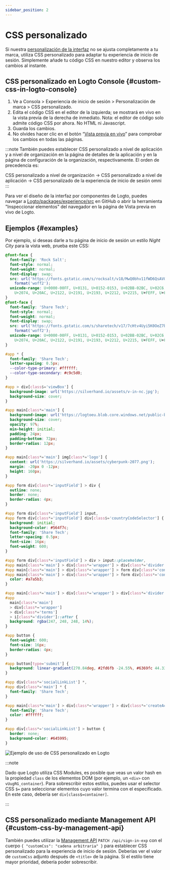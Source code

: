 ```yaml
---
sidebar_position: 2
---
```


# CSS personalizado

Si nuestra [personalización de la interfaz](/customization/match-your-brand) no se ajusta completamente a tu marca, utiliza CSS personalizado para adaptar tu experiencia de inicio de sesión. Simplemente añade tu código CSS en nuestro editor y observa los cambios al instante.

## CSS personalizado en Logto Console \{#custom-css-in-logto-console}

1. Ve a <CloudLink to="/sign-in-experience/branding">Consola > Experiencia de inicio de sesión > Personalización de marca > CSS personalizado</CloudLink>.
2. Edita el código CSS en el editor de la izquierda; se mostrará en vivo en la vista previa de la derecha de inmediato. Nota: el editor de código solo admite código CSS por ahora. No HTML ni Javascript.
3. Guarda los cambios.
4. No olvides hacer clic en el botón “[Vista previa en vivo](/customization/live-preview)” para comprobar los cambios en todas las páginas.

:::note
También puedes establecer CSS personalizado a nivel de aplicación y a nivel de organización en la página de detalles de la aplicación y en la página de configuración de la organización, respectivamente. El orden de precedencia es:

CSS personalizado a nivel de organización -> CSS personalizado a nivel de aplicación -> CSS personalizado de la experiencia de inicio de sesión omni
:::

Para ver el diseño de la interfaz por componentes de Logto, puedes navegar a [Logto/packages/experience/src](https://github.com/logto-io/logto/tree/master/packages/experience/src) en GitHub o abrir la herramienta "Inspeccionar elementos" del navegador en la página de Vista previa en vivo de Logto.

## Ejemplos \{#examples}

Por ejemplo, si deseas darle a tu página de inicio de sesión un estilo _Night City_ para la vista web, prueba este CSS:

```css
@font-face {
  font-family: 'Rock Salt';
  font-style: normal;
  font-weight: normal;
  font-display: swap;
  src: url('https://fonts.gstatic.com/s/rocksalt/v18/MwQ0bhv11fWD6QsAVOZrt0M6p7NGrQ.woff2')
    format('woff2');
  unicode-range: U+0000-00FF, U+0131, U+0152-0153, U+02BB-02BC, U+02C6, U+02DA, U+02DC, U+2000-206F,
    U+2074, U+20AC, U+2122, U+2191, U+2193, U+2212, U+2215, U+FEFF, U+FFFD;
}
@font-face {
  font-family: 'Share Tech';
  font-style: normal;
  font-weight: normal;
  font-display: swap;
  src: url('https://fonts.gstatic.com/s/sharetech/v17/7cHtv4Uyi5K0OeZ7bohU8H0JmBUhfrE.woff2')
    format('woff2');
  unicode-range: U+0000-00FF, U+0131, U+0152-0153, U+02BB-02BC, U+02C6, U+02DA, U+02DC, U+2000-206F,
    U+2074, U+20AC, U+2122, U+2191, U+2193, U+2212, U+2215, U+FEFF, U+FFFD;
}

#app * {
  font-family: 'Share Tech';
  letter-spacing: 0.5px;
  --color-type-primary: #ffffff;
  --color-type-secondary: #c9c5d0;
}

#app > div[class$='viewBox'] {
  background-image: url('https://silverhand.io/assets/v-in-nc.jpg');
  background-size: cover;
}

#app main[class*='main'] {
  background-image: url('https://logtoeu.blob.core.windows.net/public-blobs/g3cp4y/m-g3cp4y/2024/01/02/w9j0x57g/gentle-universe.png');
  background-size: cover;
  opacity: 97%;
  min-height: initial;
  padding: 24px;
  padding-bottom: 72px;
  border-radius: 12px;
}

#app main[class*='main'] img[class*='logo'] {
  content: url('https://silverhand.io/assets/cyberpunk-2077.png');
  margin: -20px 0 -12px;
  height: 160px;
}

#app form div[class*='inputField'] > div {
  outline: none;
  border: none;
  border-radius: 4px;
}

#app form div[class*='inputField'] input,
#app form div[class*='inputField'] div[class$='countryCodeSelector'] {
  background: initial;
  background-color: #564f7c;
  font-family: 'Share Tech';
  letter-spacing: 0.5px;
  font-size: 16px;
  font-weight: 600;
}

#app form div[class*='inputField'] > div > input::placeholder,
#app main[class*='main'] > div[class*='wrapper'] > div[class*='divider'],
#app main[class*='main'] > div[class*='wrapper'] > form div[class*='content'],
#app main[class*='main'] > div[class*='wrapper'] > form div[class*='content'] > span {
  color: #a7a5b3;
}

#app main[class*='main'] > div[class*='wrapper'] > div[class*='divider'] > i[class*='line'],
#app
  main[class*='main']
  > div[class*='wrapper']
  > div[class*='terms']
  > i[class*='divider']::after {
  background: rgba(247, 248, 248, 14%);
}

#app button {
  font-weight: 600;
  font-size: 16px;
  border-radius: 4px;
}

#app button[type='submit'] {
  background: linear-gradient(270.84deg, #2fd6fb -24.55%, #6369fc 44.33%, #a741eb 119.2%), #5d34f2;
}

#app div[class*='socialLinkList'] *,
#app div[class*='main'] * {
  font-family: 'Share Tech';
}

#app main[class*='main'] > div[class*='wrapper'] > div[class*='createAccount'] {
  font-family: 'Share Tech';
  color: #ffffff;
}

#app div[class*='socialLinkList'] > button {
  border: none;
  background-color: #645995;
}
```

<img
  src="/img/assets/logto-custom-css-use-case.png"
  alt="Ejemplo de uso de CSS personalizado en Logto"
/>

:::note

Dado que Logto utiliza CSS Modules, es posible que veas un valor hash en la propiedad `class` de los elementos DOM (por ejemplo, un `<div>` con `vUugRG_container`). Para sobrescribir estos estilos, puedes usar el selector CSS `$=` para seleccionar elementos cuyo valor termina con el especificado. En este caso, debería ser `div[class$=container]`.

:::

## CSS personalizado mediante Management API \{#custom-css-by-management-api}

También puedes utilizar la [Management API](https://openapi.logto.io/operation/operation-uploadcustomuiassets) `PATCH /api/sign-in-exp` con el cuerpo `{ "customCss": "cadena arbitraria" }` para establecer CSS personalizado para la experiencia de inicio de sesión. Deberías ver el valor de `customCss` adjunto después de `<title>` de la página. Si el estilo tiene mayor prioridad, debería poder sobrescribir.
